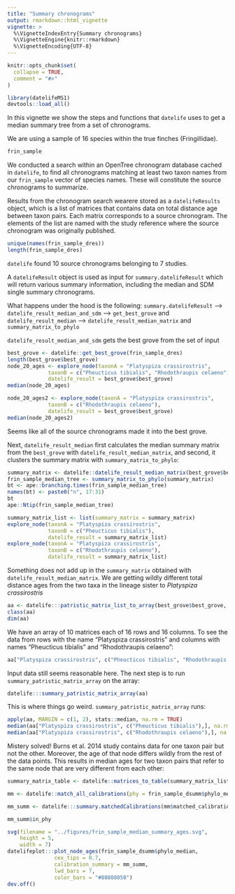 ```yaml
---
title: "Summary chronograms"
output: rmarkdown::html_vignette
vignette: >
  %\VignetteIndexEntry{Summary chronograms}
  %\VignetteEngine{knitr::rmarkdown}
  %\VignetteEncoding{UTF-8}
---
```


```r
knitr::opts_chunk$set(
  collapse = TRUE,
  comment = "#>"
)
```

```r
library(datelifeMS1)
devtools::load_all()
```

In this vignette we show the steps and functions that `datelife` uses to get a median summary tree from a set of chronograms.

We are using a sample of 16 species within the true finches (Fringillidae).

```r
frin_sample
```

We conducted a search within an OpenTree chronogram database cached in `datelife`, to find all chronograms matching at least two taxon names from our `frin_sample` vector of species names. These will constitute the source chronograms to summarize.

Results from the chronogram search wearere stored as a `datelifeResults` object, which is a list of matrices that contains data on total distance age between taxon pairs. Each matrix corresponds to a source chronogram. The elements of the list are named with the study reference where the source chronogram was originally published.

```r
unique(names(frin_sample_dres))
length(frin_sample_dres)
```

`datelife` found 10 source chronograms belonging to 7 studies.

A `datelifeResult` object is used as input for `summary.datelifeResult` which will return various summary information, including the median and SDM single summary chronograms.

What happens under the hood is the following: `summary.datelifeResult`
--> `datelife_result_median_and_sdm`
--> `get_best_grove` and `datelife_result_median`
--> `datelife_result_median_matrix` and `summary_matrix_to_phylo`

`datelife_result_median_and_sdm` gets the best grove from the set of input 
```r
best_grove <- datelife::get_best_grove(frin_sample_dres)
length(best_grove$best_grove)
node_20_ages <- explore_node(taxonA = "Platyspiza crassirostris",
             taxonB = c("Pheucticus tibialis", "Rhodothraupis celaeno"), 
             datelife_result = best_grove$best_grove)
median(node_20_ages)

node_20_ages2 <- explore_node(taxonA = "Platyspiza crassirostris",
             taxonB = c("Rhodothraupis celaeno"), 
             datelife_result = best_grove$best_grove)
median(node_20_ages2)
```

Seems like all of the source chronograms made it into the best grove.

Next, `datelife_result_median` first calculates the median summary matrix from the `best_grove` with `datelife_result_median_matrix`, and second, it clusters the summary matrix with `summary_matrix_to_phylo`:

```r
summary_matrix <- datelife::datelife_result_median_matrix(best_grove$best_grove)
frin_sample_median_tree <- summary_matrix_to_phylo(summary_matrix)
bt <- ape::branching.times(frin_sample_median_tree)
names(bt) <- paste0("n", 17:31)
bt
ape::Ntip(frin_sample_median_tree)
```

```r
summary_matrix_list <- list(summary_matrix = summary_matrix)
explore_node(taxonA = "Platyspiza crassirostris",
             taxonB = c("Pheucticus tibialis"),
             datelife_result = summary_matrix_list)
explore_node(taxonA = "Platyspiza crassirostris",
             taxonB = c("Rhodothraupis celaeno"),
             datelife_result = summary_matrix_list)

```

Something does not add up in the `summary_matrix` obtained with `datelife_result_median_matrix`.
We are getting wildly different total distance ages from the two taxa in the lineage sister to *Platyspiza crassirostris*

```r
aa <- datelife:::patristic_matrix_list_to_array(best_grove$best_grove, pad = TRUE)
class(aa)
dim(aa) 
```
We have an array of 10 matrices each of 16 rows and 16 columns.
To see the data from rows with the name "Platyspiza crassirostris" and columns with names "Pheucticus tibialis" and "Rhodothraupis celaeno":

```r
aa["Platyspiza crassirostris", c("Pheucticus tibialis", "Rhodothraupis celaeno"),]
```

Input data still seems reasonable here.
The next step is to run `summary_patristic_matrix_array` on the array:

```r
datelife:::summary_patristic_matrix_array(aa)

```
This is where things go weird. `summary_patristic_matrix_array` runs:

```r
apply(aa, MARGIN = c(1, 2), stats::median, na.rm = TRUE)
median(aa["Platyspiza crassirostris", c("Pheucticus tibialis"),], na.rm = TRUE)/2
median(aa["Platyspiza crassirostris", c("Rhodothraupis celaeno"),], na.rm = TRUE)/2
```
Mistery solved!
Burns et al. 2014 study contains data for one taxon pair but not the other. Moreover, the age of that node differs wildly from the rest of the data points. This results in median ages for two taxon pairs that refer to the same node that are very different from each other: 

```r
summary_matrix_table <- datelife::matrices_to_table(summary_matrix_list)

mm <- datelife::match_all_calibrations(phy = frin_sample_dsumm$phylo_median, calibrations = summary_matrix_table)

mm_summ <- datelife:::summary.matchedCalibrations(mm$matched_calibrations)

mm_summ$in_phy

svg(filename = "../figures/frin_sample_median_summary_ages.svg",
    height = 5,
    width = 7)
datelifeplot:::plot_node_ages(frin_sample_dsumm$phylo_median,
               cex_tips = 0.7,
               calibration_summary = mm_summ,
               lwd_bars = 7,
               color_bars = "#80808050")
dev.off()
```
